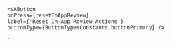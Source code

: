 

    <VAButton 
    onPress={resetInAppReview} 
    label={'Reset In-App Review Actions'} 
    buttonType={ButtonTypesConstants.buttonPrimary} />
</TextArea>`


<ComponentTopInfo componentName="TextArea" example={exampleString} codeString={TextAreaString} />